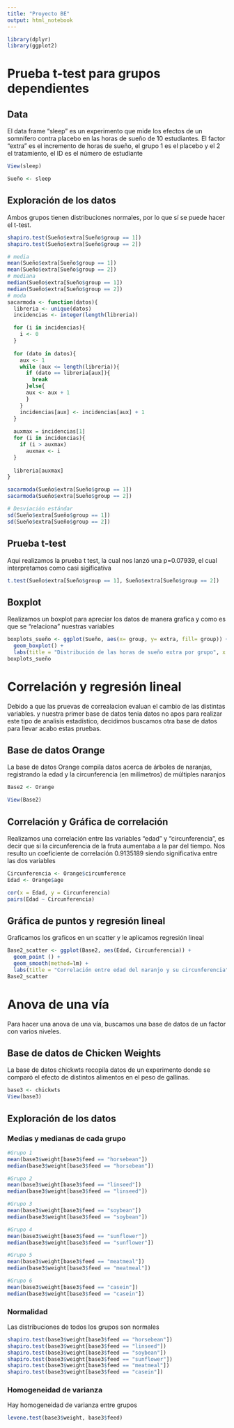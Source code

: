 ```yaml
---
title: "Proyecto BE"
output: html_notebook
---
```


```r
library(dplyr)
library(ggplot2)
```

# Prueba t-test para grupos dependientes

## Data
El data frame "sleep" es un experimento que mide los efectos de un somnífero contra placebo en las horas de sueño de 10 estudiantes. El factor "extra" es el incremento de horas de sueño, el grupo 1 es el placebo y el 2 el tratamiento, el ID es el número de estudiante
```r
View(sleep)
```

```r
Sueño <- sleep
```


## Exploración de los datos
Ambos grupos tienen distribuciones normales, por lo que sí se puede hacer el t-test.
```r
shapiro.test(Sueño$extra[Sueño$group == 1])
shapiro.test(Sueño$extra[Sueño$group == 2])
```


```r
# media
mean(Sueño$extra[Sueño$group == 1])
mean(Sueño$extra[Sueño$group == 2])
# mediana
median(Sueño$extra[Sueño$group == 1])
median(Sueño$extra[Sueño$group == 2])
# moda
sacarmoda <- function(datos){
  libreria <- unique(datos)
  incidencias <- integer(length(libreria))

  for (i in incidencias){
    i <- 0
  }
  
  for (dato in datos){
    aux <- 1
    while (aux <= length(libreria)){
      if (dato == libreria[aux]){
        break
      }else{
      aux <- aux + 1
      }
    }
    incidencias[aux] <- incidencias[aux] + 1
  }
  
  auxmax = incidencias[1]
  for (i in incidencias){
    if (i > auxmax)
      auxmax <- i
  }
  
  libreria[auxmax]
}

sacarmoda(Sueño$extra[Sueño$group == 1])
sacarmoda(Sueño$extra[Sueño$group == 2])
```


```r
# Desviación estándar
sd(Sueño$extra[Sueño$group == 1])
sd(Sueño$extra[Sueño$group == 2])
```

## Prueba t-test
Aqui realizamos la prueba t test, la cual nos lanzó una p=0.07939, el cual interpretamos como casi sigificativa 
```r
t.test(Sueño$extra[Sueño$group == 1], Sueño$extra[Sueño$group == 2])
```

## Boxplot
Realizamos un boxplot para apreciar los datos de manera grafica y como es que se "relaciona" nuestras variables 
```r
boxplots_sueño <- ggplot(Sueño, aes(x= group, y= extra, fill= group)) +
  geom_boxplot() +
  labs(title = "Distribución de las horas de sueño extra por grupo", x = "Grupo", y = "Horas extra") + theme_minimal() + theme(plot.title = element_text(size = 16, color = "#64BBCC", face = "italic", "bold", family ="serif"), text = element_text(size = 9), legend.title = element_blank(), legend.text = element_blank(), legend.position='none')
boxplots_sueño
```



# Correlación y regresión lineal

Debido a que las pruevas de correalacion evaluan el cambio de las distintas variables. y nuestra primer base de datos tenia datos no apos para realizar este tipo de analisis estadístico, decidimos buscamos otra base de datos para llevar acabo estas pruebas. 


## Base de datos Orange
La base de datos Orange compila datos acerca de árboles de naranjas, registrando la edad y la circunferencia (en milímetros) de múltiples naranjos

```r
Base2 <- Orange

View(Base2)
```

## Correlación y Gráfica de correlación
Realizamos una correlación entre las variables "edad" y "circunferencia", es decir que si la circunferencia de la fruta aumentaba a la par del tiempo.
Nos resulto un coeficiente de correlación 0.9135189 siendo significativa entre las dos variables
```r
Circunferencia <- Orange$circumference
Edad <- Orange$age

cor(x = Edad, y = Circunferencia)
pairs(Edad ~ Circunferencia)
```
 

## Gráfica de puntos y regresión lineal
Graficamos los graficos en un scatter y le aplicamos regresión lineal
```r
Base2_scatter <- ggplot(Base2, aes(Edad, Circunferencia)) +
  geom_point () +
  geom_smooth(method=lm) +
  labs(title = "Correlación entre edad del naranjo y su circunferencia", x = "Edad en días", y = "Circunferencia en mm") + theme_minimal() + theme(plot.title = element_text(size = 16, color = "#64BBCC", face = "italic", "bold", family ="serif"), text = element_text(size = 9))
Base2_scatter
```


# Anova de una vía
Para hacer una anova de una vía, buscamos una base de datos de un factor con varios niveles.

## Base de datos de Chicken Weights
La base de datos chickwts recopila datos de un experimento donde se comparó el efecto de distintos alimentos en el peso de gallinas.
```r
base3 <- chickwts
View(base3)
```

## Exploración de los datos

### Medias y medianas de cada grupo
```r
#Grupo 1
mean(base3$weight[base3$feed == "horsebean"])
median(base3$weight[base3$feed == "horsebean"])
```

```r
#Grupo 2
mean(base3$weight[base3$feed == "linseed"])
median(base3$weight[base3$feed == "linseed"])
```

```r
#Grupo 3
mean(base3$weight[base3$feed == "soybean"])
median(base3$weight[base3$feed == "soybean"])
```

```r
#Grupo 4
mean(base3$weight[base3$feed == "sunflower"])
median(base3$weight[base3$feed == "sunflower"])
```

```r
#Grupo 5
mean(base3$weight[base3$feed == "meatmeal"])
median(base3$weight[base3$feed == "meatmeal"])
```

```r
#Grupo 6
mean(base3$weight[base3$feed == "casein"])
median(base3$weight[base3$feed == "casein"])
```


### Normalidad
Las distribuciones de todos los grupos son normales
```r
shapiro.test(base3$weight[base3$feed == "horsebean"])
shapiro.test(base3$weight[base3$feed == "linseed"])
shapiro.test(base3$weight[base3$feed == "soybean"])
shapiro.test(base3$weight[base3$feed == "sunflower"])
shapiro.test(base3$weight[base3$feed == "meatmeal"])
shapiro.test(base3$weight[base3$feed == "casein"])
```
### Homogeneidad de varianza
Hay homogeneidad de varianza entre grupos
```r
levene.test(base3$weight, base3$feed)
```
















